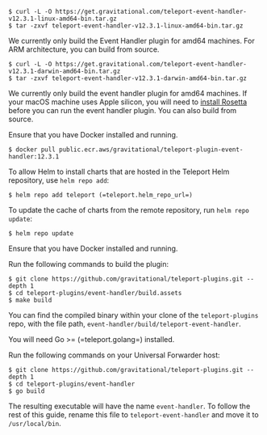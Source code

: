 <Tabs>
<TabItem label="Linux">

```code
$ curl -L -O https://get.gravitational.com/teleport-event-handler-v12.3.1-linux-amd64-bin.tar.gz
$ tar -zxvf teleport-event-handler-v12.3.1-linux-amd64-bin.tar.gz
```

We currently only build the Event Handler plugin for amd64 machines. For ARM
architecture, you can build from source.

</TabItem>

<TabItem label="macOS">

```code
$ curl -L -O https://get.gravitational.com/teleport-event-handler-v12.3.1-darwin-amd64-bin.tar.gz
$ tar -zxvf teleport-event-handler-v12.3.1-darwin-amd64-bin.tar.gz
```

We currently only build the event handler plugin for amd64 machines. If your
macOS machine uses Apple silicon, you will need to [install
Rosetta](https://support.apple.com/en-us/HT211861) before you can run the
event handler plugin. You can also build from source.

</TabItem>

<TabItem label="Docker">
Ensure that you have Docker installed and running.

```code
$ docker pull public.ecr.aws/gravitational/teleport-plugin-event-handler:12.3.1
```

</TabItem>

<TabItem label="Helm">

To allow Helm to install charts that are hosted in the Teleport Helm repository, use `helm repo add`:

```code
$ helm repo add teleport (=teleport.helm_repo_url=)
```

To update the cache of charts from the remote repository, run `helm repo update`:

```code
$ helm repo update
```

</TabItem>
<TabItem label="Build via Docker">
Ensure that you have Docker installed and running.

Run the following commands to build the plugin:

```code
$ git clone https://github.com/gravitational/teleport-plugins.git --depth 1
$ cd teleport-plugins/event-handler/build.assets
$ make build
```

You can find the compiled binary within your clone of the `teleport-plugins`
repo, with the file path, `event-handler/build/teleport-event-handler`.

</TabItem>
<TabItem label="Build via Go">

You will need Go >= (=teleport.golang=) installed.

Run the following commands on your Universal Forwarder host:

```code
$ git clone https://github.com/gravitational/teleport-plugins.git --depth 1
$ cd teleport-plugins/event-handler
$ go build
```

The resulting executable will have the name `event-handler`. To follow the
rest of this guide, rename this file to `teleport-event-handler` and move it
to `/usr/local/bin`.

</TabItem>
</Tabs>

